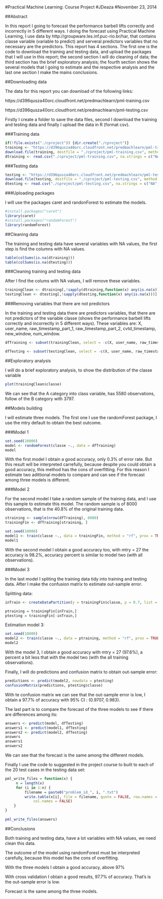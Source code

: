 #Practical Machine Learning: Course Project
#JDeaza
#November 23, 2014

##Abstract

In this report I going to forecast the performance barbell lifts correctly and incorrectly in 5 different ways. I doing the forecast using Practical Machine Learning, I use data by http://groupware.les.inf.puc-rio.br/har, that contains classe variable (variable to predict) and serveral predictors variables that no necessary are the predictors. This report has 4 sections. The first one is the code to download the training and testing data, and upload the packages that I will use in this report; the second section I will do cleaning of data; the third section has the brief exploratory analysis; the fourth section shows the several models that I going to estimate and the respective analysis and the last one section I make the mains conclusions.

##Downloading data

The data for this report you can download of the following links:

https://d396qusza40orc.cloudfront.net/predmachlearn/pml-training.csv

https://d396qusza40orc.cloudfront.net/predmachlearn/pml-testing.csv

Firstly I create a folder to save the data files, second I download the training and testing data and finally I upload the data in R (format csv).

###Training data
 
```r
if(!file.exists("./cproject")) {dir.create("./cproject")}
training <- "https://d396qusza40orc.cloudfront.net/predmachlearn/pml-training.csv"
download.file(training, destfile = "./cproject/pml-training.csv", method = "curl")
dtraining <- read.csv("./cproject/pml-training.csv", na.strings = c("NA", ""))
```

###Testing data

```r
testing <- "https://d396qusza40orc.cloudfront.net/predmachlearn/pml-testing.csv"
download.file(testing, destfile = "./cproject/pml-testing.csv", method = "curl")
dtesting <- read.csv("./cproject/pml-testing.csv", na.strings = c("NA", ""))
````

###Uploading packages

I will use the packages caret and randonForest to estimate the models.

```r
#install.packages("caret")
library(caret)
#install.packages("randomForest")
library(randomForest)
```

##Cleaning data

The training and testing data have several variables with NA values, the first step is 
find the columns with NA values.

```r
table(colSums(is.na(dtraining)))
table(colSums(is.na(dtesting)))
```

###Cleaning training and testing data

After I find the colums with NA values, I will remove these variables.

```r
trainingClean <- dtraining[,!sapply(dtraining,function(x) any(is.na(x)))]
testingClean <- dtesting[,!sapply(dtesting,function(x) any(is.na(x)))]
```

###Removing variables that there are not predictors

In the training and testing data there are predictors variables, that there are not predictors of the variable classe (shows the performance barbell lifts correctly and incorrectly in 5 different ways). These variables are: X, user_name, raw_timestamp_part_1, raw_timestamp_part_2, cvtd_timestamp, new_window, num_window.

```r
dfTraining <- subset(trainingClean, select = -c(X, user_name, raw_timestamp_part_1, raw_timestamp_part_2, cvtd_timestamp, new_window, num_window))

dfTesting <- subset(testingClean, select = -c(X, user_name, raw_timestamp_part_1, raw_timestamp_part_2, cvtd_timestamp, new_window, num_window))
```

##Exploratory analysis

I will do a brief exploratory analysis, to show the distribution of the classe variable

```r
plot(trainingClean$classe)
```

We can see that the A category into class variable, has 5580 observations, follow of the B category with 3797.

##Models building

I will estimate three models. 
The first one I use the randomForest package, I use the mtry default to obtain the best outcome.

###Model 1

```r
set.seed(10000)
model <- randomForest(classe ~., data = dfTraining)
model
```

With the first model I obtain a good accuracy, only 0.3% of error rate. But this result will be interpreted carrefully, because despite you could obtain a good accuracy, this method has the cons of overfitting. For this reason I estimate two adittional models to compare and can see if the forecast among three models is different.

###Model 2

For the second model I take a random sample of the training data, and I use this sample to estimate this model. The random sample is of 8000 observations, that is the 40.8% of the original training data.

```r
straining <- sample(nrow(dfTraining), 8000)
trainingFin <- dfTraining[straining, ]
``` 

```r
set.seed(10000)
model1 <- train(classe ~., data = trainingFin, method = "rf", prox = TRUE, trControl = trainControl(method = "cv", number = 4, allowParallel = TRUE))
model1
```

With the second model I obtain a good accuracy too, with mtry = 27 the accuracy is 98.2%, accuracy percent is similar to model two (with all observations).

###Model 3

In the last model I spliting the training data tidy into training and testing data. After I make the confusion matrix to estimate out-sample error.

Splitting data:

```r
inTrain <- createDataPartition(y = trainingFin$classe, p = 0.7, list = FALSE)

ptraining = trainingFin[inTrain,]
ptesting = trainingFin[-inTrain,]
```

Estimation model 3:

```r
set.seed(10000)
model2 <- train(classe ~., data = ptraining, method = "rf", prox = TRUE, trControl = trainControl(method = "cv", number = 4, allowParallel = TRUE))
model2
```

With the model 3, I obtain a good accuracy with mtry = 27 (97.6%), a percent a bit less that with the model two (with the all training observations). 

Finally, I will do predictions and confusion matrix to obtain out-sample error:

```r
predictions <- predict(model2, newdata = ptesting)
confusionMatrix(predictions, ptesting$classe)
```

With te confusion matrix we can see that the out-sample error is low, I obtain a 97.7% of accuracy with 95% CI : (0.9707, 0.983).

The last part is to compare the forecast of the three models to see if there are differences among its:

```r
answers <- predict(model, dfTesting)
answers1 <- predict(model1, dfTesting)
answers2 <- predict(model2, dfTesting)
answers
answers1
answers2
```

We can see that the forecast is the same among the different models.

Finally I use the code to suggested in the project course to built to each of the 20 test cases in the testing data set:

```r
pml_write_files = function(x) {
     n = length(x)
     for (i in 1:n) {
         filename = paste0("problem_id_", i, ".txt")
         write.table(x[i], file = filename, quote = FALSE, row.names = FALSE, 
             col.names = FALSE)
    }
}
 
pml_write_files(answers)
```

##Conclusions

Both training and testing data, have a lot variables with NA values, we need clean this data.

The outcome of the model using randomForest must be interpreted carefully, because this model has the cons of overfitting. 

With the three models I obtain a good accuracy, above 97%

With cross validation I obtain a good results, 97.7% of accuracy. That's is the out-sample error is low.

Forecast is the same among the three models.



